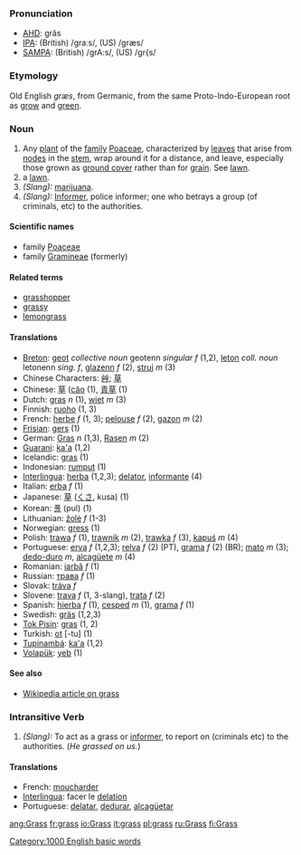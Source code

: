 === Pronunciation ===
*[[w:AHD|AHD]]: grăs
*[[w:IPA|IPA]]: (British) /graːs/, (US) /græs/
*[[w:SAMPA|SAMPA]]: (British) /grA:s/, (US) /gr{s/

=== Etymology ===
Old English ''græs'', from Germanic, from the same Proto-Indo-European root as [[grow]] and [[green]].

=== Noun ===
# Any [[plant]] of the [[family]] [[Poaceae]], characterized by [[leaf|leaves]] that arise from [[node]]s in the [[stem]], wrap around it for a distance, and leave, especially those grown as [[ground cover]] rather than for [[grain]]. See [[lawn]].
# a [[lawn]].
# ''(Slang):'' [[marijuana]].
# ''(Slang):''  [[Informer]], police informer; one who betrays a group (of criminals, etc) to the authorities.

====Scientific names====
*family [[Poaceae]]
*family [[Gramineae]] (formerly)

====Related terms====
*[[grasshopper]]
*[[grassy]]
*[[lemongrass]]

====Translations====
*[[Breton]]: [[geot]] ''collective noun'' geotenn ''singular f'' (1,2), [[leton]] ''coll. noun'' letonenn ''sing. f'', [[glazenn]] ''f'' (2), [[struj]] ''m'' (3)
*Chinese Characters: [[艸]]; [[草]]
*Chinese: [[草]] ([[căo]] (1), [[青草]] (1)
*Dutch: [[gras]] ''n'' (1),  [[wiet]] ''m'' (3)
*Finnish: [[ruoho]] (1, 3)
*French: [[herbe]] ''f'' (1, 3); [[pelouse]] ''f'' (2), [[gazon]] ''m'' (2)
*[[Frisian]]: [[gers]] (1)
*German: [[Gras]] ''n'' (1,3), [[Rasen]] ''m'' (2)
*[[Guarani]]: [[ka'a]] (1,2)
*Icelandic: [[gras]] (1)
*Indonesian: [[rumput]] (1)
*[[Interlingua]]: [[herba]] (1,2,3); [[delator]], [[informante]] (4)
*Italian: [[erba]] ''f'' (1)
*Japanese: [[草]] ([[くさ]], kusa) (1)
*Korean: [[풀]] (pul) (1)
*Lithuanian: [[žolė]] ''f'' (1-3)
*Norwegian: [[gress]] (1)
*Polish: [[trawa]] ''f'' (1), [[trawnik]] ''m'' (2), [[trawka]] ''f'' (3), [[kapuś]] ''m'' (4) 
*Portuguese: [[erva]] ''f'' (1,2,3); [[relva]] ''f'' (2) (PT), [[grama]] ''f'' (2) (BR); [[mato]] ''m'' (3); [[dedo-duro]] ''m'', [[alcagüete]] ''m'' (4)
*Romanian: [[iarbă]] ''f'' (1)
*Russian: [[трава]] ''f'' (1)
*Slovak: [[tráva#Slovak|tráva]] ''f''
*Slovene: [[trava]] ''f'' (1, 3-slang), [[trata]] ''f'' (2)
*Spanish: [[hierba]] ''f'' (1), [[cesped]] ''m'' (1), [[grama]] ''f'' (1)
*Swedish: [[gräs]] (1,2,3)
*[[Tok Pisin]]: [[gras]] (1, 2)
*Turkish: [[ot]] [-tu] (1)
*[[Tupinambá]]: [[ka'a]] (1,2)
*[[Volapük]]: [[yeb]] (1)

====See also====
*[[w:grass|Wikipedia article on grass]]

===Intransitive Verb===

# ''(Slang):'' To act as a grass or [[informer]], to report on (criminals etc) to the authorities.  (''He grassed on us.'')

====Translations====
*French: [[moucharder]]
*[[Interlingua]]: facer le [[delation]]
*Portuguese: [[delatar]], [[dedurar]], [[alcagüetar]]

[[Category:1000 English basic words]]

[[ang:Grass]]
[[fr:grass]]
[[io:Grass]]
[[it:grass]]
[[pl:grass]]
[[ru:Grass]]
[[fi:Grass]]